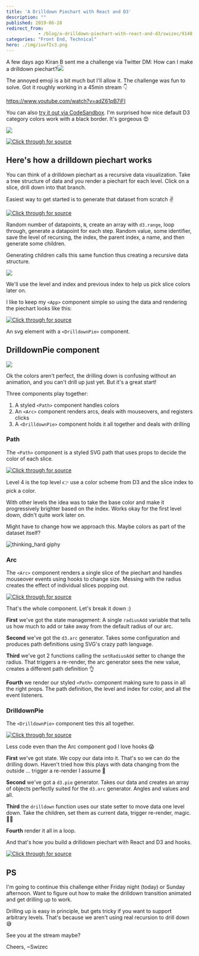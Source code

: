```yaml
---
title: 'A Drilldown Piechart with React and D3'
description: ""
published: 2019-06-28
redirect_from: 
            - /blog/a-drilldown-piechart-with-react-and-d3/swizec/9140
categories: "Front End, Technical"
hero: ./img/iuvfIs3.png
---
```


A few days ago Kiran B sent me a challenge via Twitter DM: How can I make a drilldown piechart?![](./img/iuvfIs3.png)

The annoyed emoji is a bit much but I'll allow it. The challenge was fun to solve. Got it roughly working in a 45min stream 👇

<https://www.youtube.com/watch?v=adZ61pB7iFI>

You can also [try it out via CodeSandbox](https://codesandbox.io/s/drilldown-piechart-in-react-and-d3-d62y5). I'm surprised how nice default D3 category colors work with a black border. It's gorgeous 😍

![](./img/NU4bfJZ.png)

[![Click through for source](./img/techletter.app-screenshot-1561739464930.png)](https://codesandbox.io/s/drilldown-piechart-in-react-and-d3-d62y5)

## Here's how a drilldown piechart works

You can think of a drilldown piechart as a recursive data visualization. Take a tree structure of data and you render a piechart for each level. Click on a slice, drill down into that branch.

Easiest way to get started is to generate that dataset from scratch ✌️

[![Click through for source](./img/techletter.app-screenshot-1561739442421.png)](https://carbon.now.sh/?bg=rgba(255,255,255,1)&t=seti&l=javascript&ds=true&wc=true&wa=true&pv=48px&ph=32px&ln=false&code=function%20generateData(level%2C%20prevIndex)%20%7B%0A%20%20const%20N%20%3D%20d3.randomUniform(1%2C%2010)()%3B%0A%20%20return%20d3.range(N).map(i%20%3D%3E%20(%7B%0A%20%20%20%20value%3A%20Math.abs(d3.randomNormal()())%2C%0A%20%20%20%20id%3A%20%60%24%7Blevel%7D-%24%7Bi%7D%60%2C%0A%20%20%20%20level%3A%20level%2C%0A%20%20%20%20index%3A%20i%2C%0A%20%20%20%20prevIndex%3A%20prevIndex%2C%0A%20%20%20%20name%3A%20faker.internet.userName()%2C%0A%20%20%20%20children%3A%20level%20%3E%200%20%3F%20generateData(level%20-%201%2C%20i)%20%3A%20%5B%5D%0A%20%20%7D))%3B%0A%7D)

Random number of datapoints, `N`, create an array with `d3.range`, loop through, generate a datapoint for each step. Random value, some identifier, save the level of recursing, the index, the parent index, a name, and then generate some children.

Generating children calls this same function thus creating a recursive data structure.

![](./img/BI97htq.png)

We'll use the level and index and previous index to help us pick slice colors later on.

I like to keep my `<App>` component simple so using the data and rendering the piechart looks like this:

[![Click through for source](./img/techletter.app-screenshot-1561739426193.png)](https://carbon.now.sh/?bg=rgba(255,255,255,1)&t=seti&l=javascript&ds=true&wc=true&wa=true&pv=48px&ph=32px&ln=false&code=%3Csvg%20width%3D%22500%22%20height%3D%22500%22%3E%0A%09%3CDrilldownPie%20data%3D%7Bdata%7D%20x%3D%7B250%7D%20y%3D%7B250%7D%20%2F%3E%0A%3C%2Fsvg%3E)

An svg element with a `<DrilldownPie>` component.

## DrilldownPie component

![](./img/O9xL7km.gif)

Ok the colors aren't perfect, the drilling down is confusing without an animation, and you can't drill up just yet. But it's a great start!

Three components play together:

1.  A styled `<Path>` component handles colors
2.  An `<Arc>` component renders arcs, deals with mouseovers, and registers clicks
3.  A `<DrilldownPie>` component holds it all together and deals with drilling

### Path

The `<Path>` component is a styled SVG path that uses props to decide the color of each slice.

[![Click through for source](./img/techletter.app-screenshot-1561739426130.png)](https://carbon.now.sh/?bg=rgba(255,255,255,1)&t=seti&l=javascript&ds=true&wc=true&wa=true&pv=48px&ph=32px&ln=false&code=const%20Path%20%3D%20styled.path%60%0A%20%20fill%3A%20%24%7Bprops%20%3D%3E%0A%20%20%20%20props.level%20%3D%3D%3D%204%0A%20%20%20%20%20%20%3F%20d3.schemePaired%5Bprops.index%5D%0A%20%20%20%20%20%20%3A%20d3.color(d3.schemePaired%5Bprops.prevIndex%5D).brighter(props.index%20%2F%202)%7D%3B%0A%20%20cursor%3A%20pointer%3B%0A%20%20stroke%3A%20black%3B%0A%60%3B)

Level 4 is the top level 👉 use a color scheme from D3 and the slice index to pick a color.

With other levels the idea was to take the base color and make it progressively brighter based on the index. Works okay for the first level down, didn't quite work later on.

Might have to change how we approach this. Maybe colors as part of the dataset itself?

![thinking_hard giphy](./img/media-6utVzLiyU9OuHbd70D-giphy-downsized-medium.gif)

### Arc

The `<Arc>` component renders a single slice of the piechart and handles mouseover events using hooks to change size. Messing with the radius creates the effect of individual slices popping out.

[![Click through for source](./img/techletter.app-screenshot-1561739426232.png)](https://carbon.now.sh/?bg=rgba(255,255,255,1)&t=seti&l=javascript&ds=true&wc=true&wa=true&pv=48px&ph=32px&ln=false&code=const%20Arc%20%3D%20(%7B%20arcData%2C%20onClick%20%7D)%20%3D%3E%20%7B%0A%20%20const%20%5BradiusAdd%2C%20setRadiusAdd%5D%20%3D%20useState(0)%3B%0A%0A%20%20const%20arc%20%3D%20d3%0A%20%20%20%20.arc()%0A%20%20%20%20.innerRadius(15%20%2B%20radiusAdd%20%2F%202)%0A%20%20%20%20.outerRadius(105%20%2B%20radiusAdd)%3B%0A%0A%20%20function%20mouseOver()%20%7B%0A%20%20%20%20setRadiusAdd(20)%3B%0A%20%20%7D%0A%0A%20%20function%20mouseOut()%20%7B%0A%20%20%20%20setRadiusAdd(0)%3B%0A%20%20%7D%0A%0A%20%20return%20(%0A%20%20%20%20%3CPath%0A%20%20%20%20%20%20d%3D%7Barc(arcData)%7D%0A%20%20%20%20%20%20index%3D%7BarcData.data.index%7D%0A%20%20%20%20%20%20level%3D%7BarcData.data.level%7D%0A%20%20%20%20%20%20prevIndex%3D%7BarcData.data.prevIndex%7D%0A%20%20%20%20%20%20onMouseOver%3D%7BmouseOver%7D%0A%20%20%20%20%20%20onMouseOut%3D%7BmouseOut%7D%0A%20%20%20%20%20%20onClick%3D%7BonClick%7D%0A%20%20%20%20%2F%3E%0A%20%20)%3B%0A%7D%3B)

That's the whole component. Let's break it down :)

**First** we've got the state management: A single `radiusAdd` variable that tells us how much to add or take away from the default radius of our arc.

**Second** we've got the `d3.arc` generator. Takes some configuration and produces path definitions using SVG's crazy path language.

**Third** we've got 2 functions calling the `setRadiusAdd` setter to change the radius. That triggers a re-render, the arc generator sees the new value, creates a different path definition 👌

**Fourth** we render our styled `<Path>` component making sure to pass in all the right props. The path definition, the level and index for color, and all the event listeners.

### DrilldownPie

The `<DrilldownPie>` component ties this all together.

[![Click through for source](./img/techletter.app-screenshot-1561739426244.png)](https://carbon.now.sh/?bg=rgba(255,255,255,1)&t=seti&l=javascript&ds=true&wc=true&wa=true&pv=48px&ph=32px&ln=false&code=const%20DrilldownPie%20%3D%20(%7B%20data%2C%20x%2C%20y%20%7D)%20%3D%3E%20%7B%0A%20%20const%20%5BrenderData%2C%20setRenderData%5D%20%3D%20useState(data)%3B%0A%0A%20%20const%20pie%20%3D%20d3.pie().value(d%20%3D%3E%20d.value)%3B%0A%0A%20%20function%20drilldown(index)%20%7B%0A%20%20%20%20setRenderData(renderData%5Bindex%5D.children)%3B%0A%20%20%7D%0A%0A%20%20return%20(%0A%20%20%20%20%3Cg%20transform%3D%7B%60translate(%24%7Bx%7D%2C%20%24%7By%7D)%60%7D%3E%0A%20%20%20%20%20%20%7Bpie(renderData).map(d%20%3D%3E%20(%0A%20%20%20%20%20%20%20%20%3CArc%20arcData%3D%7Bd%7D%20key%3D%7Bd.id%7D%20onClick%3D%7B()%20%3D%3E%20drilldown(d.index)%7D%20%2F%3E%0A%20%20%20%20%20%20))%7D%0A%20%20%20%20%3C%2Fg%3E%0A%20%20)%3B%0A%7D%3B)

Less code even than the Arc component god I love hooks 😱

**First** we've got state. We copy our data into it. That's so we can do the drilling down. Haven't tried how this plays with data changing from the outside ... trigger a re-render I assume 🤔

**Second** we've got a `d3.pie` generator. Takes our data and creates an array of objects perfectly suited for the `d3.arc` generator. Angles and values and all.

**Third** the `drilldown` function uses our state setter to move data one level down. Take the children, set them as current data, trigger re-render, magic. 🧙‍♂️

**Fourth** render it all in a loop.

And that's how you build a drilldown piechart with React and D3 and hooks.

[![Click through for source](./img/techletter.app-screenshot-1561739491897.png)](https://codesandbox.io/s/drilldown-piechart-in-react-and-d3-d62y5)

## PS

I'm going to continue this challenge either Friday night (today) or Sunday afternoon. Want to figure out how to make the drilldown transition animated and get drilling up to work.

Drilling up is easy in principle, but gets tricky if you want to support arbitrary levels. That's because we aren't using real recursion to drill down 😅

See you at the stream maybe?

Cheers, ~Swizec
